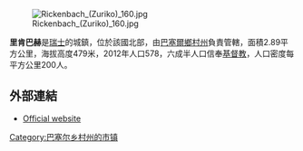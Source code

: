 {{unreferenced|time=2019-08-16T21:02:49+00:00}}
[[Image:Rickenbach_(Zuriko)_160.jpg|right]]

'''里肯巴赫'''是[[瑞士|瑞士]]的城鎮，位於該國北部，由[[巴塞爾鄉村州|巴塞爾鄉村州]]負責管轄，面積2.89平方公里，海拔高度479米，2012年人口578，六成半人口信奉[[基督教|基督教]]，人口密度每平方公里200人。

==外部連結==
* [http://www.rickenbach-bl.ch Official website] {{de icon}}

{{Switzerland-geo-stub}}
[[Category:巴塞尔乡村州的市镇|Category:巴塞尔乡村州的市镇]]